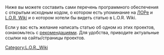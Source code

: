 Ниже вы можете составить сами перечень программного обеспечения с открытым исходным кодом, о котором есть упоминание на [http://linux.org.ru ЛОРе] и [[СтартоваяСтраница|L.O.R. Wiki]] и о котором хотели бы видеть статью в L.O.R. Wiki.

Если у вас есть желание написать статью об одном из этих проектов, ознакомьтесь с [[как_правильно_оформлять|рекомендациями]].
Для удобства, приводите актуальные ссылки на сайты/страницы проектов.

[[Category:L.O.R._Wiki]]